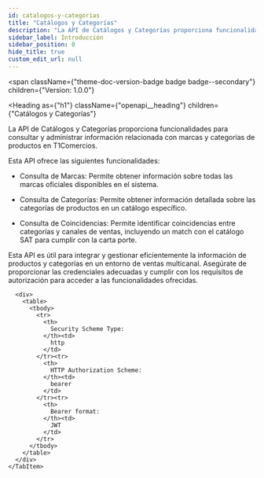 ```yaml
---
id: catalogos-y-categorias
title: "Catálogos y Categorías"
description: "La API de Catálogos y Categorías proporciona funcionalidades para consultar y administrar información relacionada con marcas y categorías de productos en T1Comercios."
sidebar_label: Introducción
sidebar_position: 0
hide_title: true
custom_edit_url: null
---
```



<span
  className={"theme-doc-version-badge badge badge--secondary"}
  children={"Version: 1.0.0"}
>
</span>

<Heading
  as={"h1"}
  className={"openapi__heading"}
  children={"Catálogos y Categorías"}
>
</Heading>



La API de Catálogos y Categorías proporciona funcionalidades para consultar y administrar información relacionada con marcas y categorías de productos en T1Comercios.

Esta API ofrece las siguientes funcionalidades:

- Consulta de Marcas: Permite obtener información sobre todas las marcas oficiales disponibles en el sistema.

- Consulta de Categorías: Permite obtener información detallada sobre las categorías de productos en un catálogo específico.

- Consulta de Coincidencias: Permite identificar coincidencias entre categorías y canales de ventas, incluyendo un match con el catálogo SAT para cumplir con la carta porte.

Esta API es útil para integrar y gestionar eficientemente la información de productos y categorías en un entorno de ventas multicanal. Asegúrate de proporcionar las credenciales adecuadas y cumplir con los requisitos de autorización para acceder a las funcionalidades ofrecidas.


<div
  style={{"marginBottom":"2rem"}}
>
  <Heading
    id={"authentication"}
    as={"h2"}
    className={"openapi-tabs__heading"}
    children={"Authentication"}
  >
  </Heading><SchemaTabs
    className={"openapi-tabs__security-schemes"}
  >
    <TabItem
      label={"HTTP: Bearer Auth"}
      value={"bearerAuth"}
    >
      
      
      
      
      <div>
        <table>
          <tbody>
            <tr>
              <th>
                Security Scheme Type:
              </th><td>
                http
              </td>
            </tr><tr>
              <th>
                HTTP Authorization Scheme:
              </th><td>
                bearer
              </td>
            </tr><tr>
              <th>
                Bearer format:
              </th><td>
                JWT
              </td>
            </tr>
          </tbody>
        </table>
      </div>
    </TabItem>
  </SchemaTabs>
</div>
      